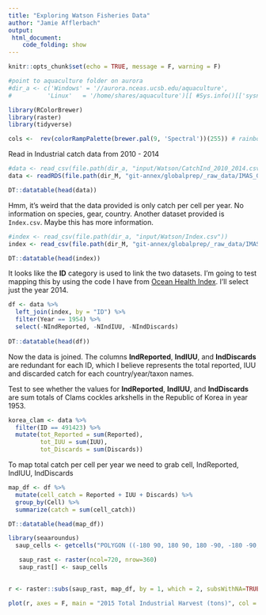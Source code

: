 ```yaml
---
title: "Exploring Watson Fisheries Data"
author: "Jamie Afflerbach"
output:
 html_document:
    code_folding: show
---
```


```r
knitr::opts_chunk$set(echo = TRUE, message = F, warning = F)
```


```r
#point to aquaculture folder on aurora
#dir_a <- c('Windows' = '//aurora.nceas.ucsb.edu/aquaculture',
#          'Linux'   = '/home/shares/aquaculture')[[ #Sys.info()[['sysname']] ]]

library(RColorBrewer)
library(raster)
library(tidyverse)

cols <-  rev(colorRampPalette(brewer.pal(9, 'Spectral'))(255)) # rainbow color scheme
```

Read in Industrial catch data from 2010 - 2014

```r
#data <- read_csv(file.path(dir_a, "input/Watson/CatchInd_2010_2014.csv"))
data <- readRDS(file.path(dir_M, "git-annex/globalprep/_raw_data/IMAS_GlobalFisheriesLandings/d2018/CatchInd_1950_1954.rds"))

DT::datatable(head(data))
```

Hmm, it's weird that the data provided is only catch per cell per year. No information on species, gear, country. Another dataset provided is `Index.csv`. Maybe this has more information.

```r
#index <- read_csv(file.path(dir_a, "input/Watson/Index.csv"))
index <- read_csv(file.path(dir_M, "git-annex/globalprep/_raw_data/IMAS_GlobalFisheriesLandings/d2018/Index.csv"))

DT::datatable(head(index))
```

It looks like the **ID** category is used to link the two datasets. I'm going to test mapping this by using the code I have from [Ocean Health Index](https://mazu.nceas.ucsb.edu/rstudio/files/github/ohiprep_v2018/globalprep/prs_fish/v2017/fishing_pressure_layers.html). I'll select just the year 2014.

```r
df <- data %>%
  left_join(index, by = "ID") %>%
  filter(Year == 1954) %>%
  select(-NIndReported, -NIndIUU, -NIndDiscards)
  
DT::datatable(head(df))
```

Now the data is joined. The columns **IndReported**, **IndIUU**, and **IndDiscards** are redundant for each ID, which I believe represents the total reported, IUU and discarded catch for each country/year/taxon names.

Test to see whether the values for **IndReported**, **IndIUU**, and **IndDiscards** are sum totals of Clams cockles arkshells in the Republic of Korea in year 1953.
```r
korea_clam <- data %>% 
  filter(ID == 491423) %>% 
  mutate(tot_Reported = sum(Reported),
         tot_IUU = sum(IUU),
         tot_Discards = sum(Discards))
```

To map total catch per cell per year we need to grab cell, IndReported, IndIUU, IndDiscards

```r

map_df <- df %>%
  mutate(cell_catch = Reported + IUU + Discards) %>%
  group_by(Cell) %>%
  summarize(catch = sum(cell_catch))

DT::datatable(head(map_df))

```
```r
library(seaaroundus)
  saup_cells <- getcells("POLYGON ((-180 90, 180 90, 180 -90, -180 -90, -180 90))")

   saup_rast <- raster(ncol=720, nrow=360)
   saup_rast[] <- saup_cells
  
```

```r

r <- raster::subs(saup_rast, map_df, by = 1, which = 2, subsWithNA=TRUE) 

plot(r, axes = F, main = "2015 Total Industrial Harvest (tons)", col = cols)
```








